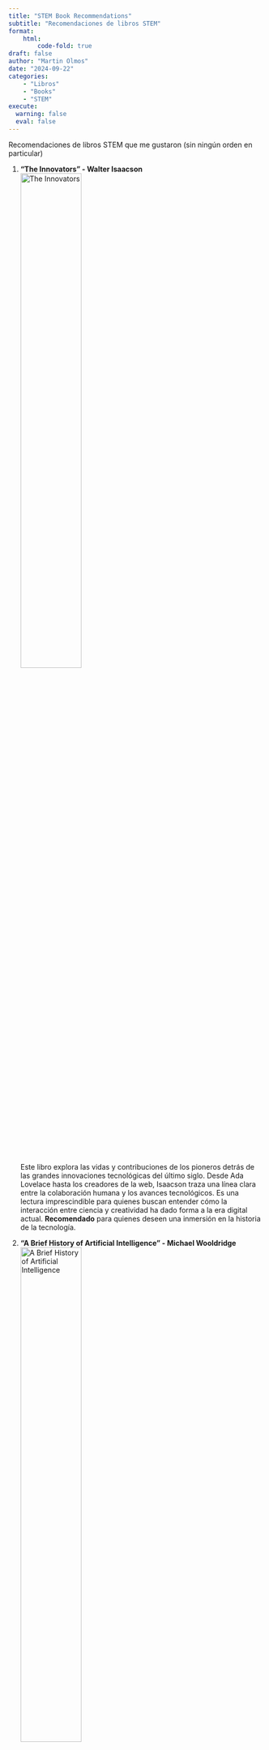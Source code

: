 ```yaml
---
title: "STEM Book Recommendations"
subtitle: "Recomendaciones de libros STEM"
format: 
    html: 
        code-fold: true
draft: false
author: "Martin Olmos"
date: "2024-09-22"
categories:
    - "Libros"
    - "Books"
    - "STEM"
execute: 
  warning: false
  eval: false
---
```


::: {.content-visible when-profile="spanish"}

Recomendaciones de libros STEM que me gustaron (sin ningún orden en particular)

1. **"The Innovators" - Walter Isaacson**  
   ![The Innovators](walter_isaacson_the_innovators.png){width=50%}  
   Este libro explora las vidas y contribuciones de los pioneros detrás de las grandes innovaciones tecnológicas del último siglo. Desde Ada Lovelace hasta los creadores de la web, Isaacson traza una línea clara entre la colaboración humana y los avances tecnológicos. Es una lectura imprescindible para quienes buscan entender cómo la interacción entre ciencia y creatividad ha dado forma a la era digital actual. **Recomendado** para quienes deseen una inmersión en la historia de la tecnología.

2. **"A Brief History of Artificial Intelligence" - Michael Wooldridge**  
   ![A Brief History of Artificial Intelligence](michael_wooldridge_a_brief_history_of_ai.png){width=50%}  
   Wooldridge ofrece una visión accesible y bien fundamentada sobre la evolución de la IA, desde sus inicios en la década de 1950 hasta los desarrollos más recientes. Es una excelente introducción para quienes buscan un enfoque académico pero accesible sobre la historia y las implicancias éticas de la inteligencia artificial. **Recomendado** para cualquier interesado en cómo la IA ha llegado a donde está hoy.

3. **"A Brief History of Time" - Stephen W. Hawking**  
   ![A Brief History of Time](stephen_hawking_a_brief_history_of_time.png){width=50%}  
   Un clásico de la divulgación científica, este libro de Hawking plantea algunas de las preguntas más fundamentales sobre el universo: desde la naturaleza del tiempo hasta la posibilidad de universos paralelos. Aunque es conocido por su complejidad, Hawking logra presentar conceptos difíciles de una forma comprensible para el lector promedio. **Altamente recomendado** para quienes buscan expandir su comprensión del cosmos.

4. **"Weapons of Math Destruction" - Cathy O'Neil**  
   ![Weapons of Math Destruction](cathy_oneil_weapons_of_math_destruction.png){width=50%}  
   En este libro, O'Neal analiza el lado oscuro de los algoritmos y cómo, lejos de ser neutrales, pueden exacerbar las desigualdades sociales y económicas. Su crítica apunta a sistemas que impactan negativamente en sectores como la educación, las finanzas y la justicia penal. **Recomendado** para quienes están interesados en la ética de los algoritmos y el impacto social de la tecnología.

5. **"Permanent Record" - Edward Snowden**  
   ![Permanent Record](edward_snowden_permanent_record.png){width=50%}  
   Un relato fascinante desde la perspectiva de Snowden, el famoso denunciante que expuso el programa de vigilancia masiva del gobierno de EE.UU. El libro explora cuestiones clave sobre la privacidad, la seguridad digital y el poder gubernamental. **Recomendado** para quienes desean una visión crítica y personal de los temas contemporáneos de ciberseguridad y privacidad.

6. **"The Idea Factory" - Jon Gertner**  
   ![The Idea Factory](jon_gertner_the_idea_factory.png){width=50%}  
   Gertner detalla la historia del laboratorio Bell Labs, el lugar donde se inventaron algunas de las tecnologías más revolucionarias del siglo XX, como el transistor y la fibra óptica. El libro destaca cómo el entorno de colaboración fue clave para estos avances. **Recomendado** para quienes estén interesados en la historia de la innovación tecnológica.

7. **"A Mind at Play" - Jimmy Soni**  
   ![A Mind at Play](jimmy_soni_a_mind_at_play.png){width=50%}  
   Esta biografía de Claude Shannon, el padre de la teoría de la información, ofrece un relato fascinante sobre uno de los intelectuales más influyentes del siglo XX. Shannon no solo cambió la forma en que entendemos la información, sino que sentó las bases para la revolución digital. **Recomendado** para aquellos interesados en los orígenes de la teoría de la información y su impacto actual.

8. **"Everybody Lies" - Seth Stephens-Davidowitz**  
   ![Everybody Lies](seth_stephens_everybody_lies.png){width=50%}  
   Stephens-Davidowitz utiliza los datos masivos (big data) para revelar cómo las búsquedas en Google y otras fuentes online pueden mostrar lo que realmente piensan y sienten las personas. Es una lectura provocadora que desafía nuestras nociones sobre la privacidad, los prejuicios y el comportamiento humano. **Recomendado** para quienes buscan una mirada innovadora al uso de datos en la sociedad actual.

9. **"Fermat's Last Theorem" - Simon Singh**  
   ![Fermat's Last Theorem](simon_singh_fermats_last_theorem.png){width=50%}  
   Un clásico de la divulgación matemática, este libro narra la resolución del problema que mantuvo en vilo a los matemáticos durante siglos. Singh convierte esta historia en un apasionante thriller académico que combina historia, matemáticas y un desafío intelectual. **Recomendado** para aficionados a las matemáticas y a quienes disfrutan de las historias de superación intelectual.

:::

::: {.content-visible when-profile="english"}

STEM book recommendations that I enjoyed (in no particular order)

1. **"The Innovators" - Walter Isaacson**  
   ![The Innovators](walter_isaacson_the_innovators.png){width=50%}  
   This book explores the lives and contributions of the pioneers behind the great technological innovations of the last century. From Ada Lovelace to the creators of the web, Isaacson clearly connects human collaboration with technological advancement. It's a must-read for those looking to understand how the interplay between science and creativity has shaped today's digital age. **Recommended** for anyone seeking a deep dive into the history of technology.

2. **"A Brief History of Artificial Intelligence" - Michael Wooldridge**  
   ![A Brief History of Artificial Intelligence](michael_wooldridge_a_brief_history_of_ai.png){width=50%}  
   Wooldridge offers an accessible and well-researched overview of the evolution of AI, from its beginnings in the 1950s to the latest developments. It's an excellent introduction for those looking for an academic yet approachable take on the history and ethical implications of artificial intelligence. **Recommended** for anyone interested in how AI has reached its current state.

3. **"A Brief History of Time" - Stephen W. Hawking**  
   ![A Brief History of Time](stephen_hawking_a_brief_history_of_time.png){width=50%}  
   A classic in popular science, this book by Hawking poses some of the most fundamental questions about the universe: from the nature of time to the possibility of parallel universes. Though known for its complexity, Hawking manages to present difficult concepts in a way that's understandable for the average reader. **Highly recommended** for those looking to expand their understanding of the cosmos.

4. **"Weapons of Math Destruction" - Cathy O'Neil**  
   ![Weapons of Math Destruction](cathy_oneil_weapons_of_math_destruction.png){width=50%}  
   In this book, O'Neal examines the dark side of algorithms and how, far from being neutral, they can exacerbate social and economic inequalities. Her critique targets systems that negatively impact sectors like education, finance, and criminal justice. **Recommended** for those interested in the ethics of algorithms and the social impact of technology.

5. **"Permanent Record" - Edward Snowden**  
   ![Permanent Record](edward_snowden_permanent_record.png){width=50%}  
   A fascinating account from Snowden, the famous whistleblower who exposed the U.S. government's mass surveillance program. The book explores key issues about privacy, digital security, and governmental power. **Recommended** for those wanting a critical and personal view on contemporary cybersecurity and privacy issues.

6. **"The Idea Factory" - Jon Gertner**  
   ![The Idea Factory](jon_gertner_the_idea_factory.png){width=50%}  
   Gertner details the history of Bell Labs, where some of the 20th century's most revolutionary technologies, like the transistor and fiber optics, were invented. The book highlights how a collaborative environment was key to these advancements. **Recommended** for those interested in the history of technological innovation.

7. **"A Mind at Play" - Jimmy Soni**  
   ![A Mind at Play](jimmy_soni_a_mind_at_play.png){width=50%}  
   This biography of Claude Shannon, the father of information theory, offers a fascinating account of one of the most influential intellectuals of the 20th century. Shannon not only changed how we understand information but also laid the groundwork for the digital revolution. **Recommended** for those interested in the origins of information theory and its current impact.

8. **"Everybody Lies" - Seth Stephens-Davidowitz**  
   ![Everybody Lies](seth_stephens_everybody_lies.png){width=50%}  
   Stephens-Davidowitz uses big data to reveal how Google searches and other online sources can show what people truly think and feel. It's a provocative read that challenges our notions about privacy, biases, and human behavior. **Recommended** for those looking for an innovative take on the use of data in today's society.

9. **"Fermat's Last Theorem" - Simon Singh**  
   ![Fermat's Last Theorem](simon_singh_fermats_last_theorem.png){width=50%}  
   A classic in mathematical popular science, this book narrates the solving of the problem that stumped mathematicians for centuries. Singh turns this story into a thrilling academic mystery that combines history, mathematics, and intellectual challenge. **Recommended** for math enthusiasts and those who enjoy stories of intellectual perseverance.


:::